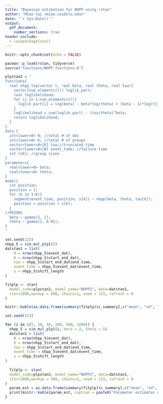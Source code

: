 ```yaml
---
title: "Bayesian estimation for NHPP using rstan"
author: "Miao Cai <miao.cai@slu.edu>"
date: "`r Sys.Date()`"
output:
  pdf_document: 
    number_sections: true
header-include:
  - \usepackage{soul}
---
```



```r
knitr::opts_chunk$set(echo = FALSE)
```

```r
pacman::p_load(rstan, tidyverse)
source("functions/NHPP_functions.R")
```


```r
plpstan2 = '
functions{
  real nhpp_log(vector t, real beta, real theta, real tau){
    vector[num_elements(t)] loglik_part;
    real loglikelihood;
    for (i in 1:num_elements(t)){
      loglik_part[i] = log(beta) - beta*log(theta) + (beta - 1)*log(t[i]);
    }
    loglikelihood = sum(loglik_part) - (tau/theta)^beta;
    return loglikelihood;
  }
}
data {
  int<lower=0> N; //total # of obs
  int<lower=0> K; //total # of groups
  vector<lower=0>[K] tau;//truncated time
  vector<lower=0>[N] event_time; //failure time
  int s[K]; //group sizes
}
parameters{
  real<lower=0> beta;
  real<lower=0> theta;
}
model{
  int position;
  position = 1;
  for (k in 1:K){
    segment(event_time, position, s[k]) ~ nhpp(beta, theta, tau[k]);
    position = position + s[k];
  }
//PRIORS
  beta ~ gamma(1, 1);
  theta ~ gamma(1, 0.01);
}
'
```


```r
set.seed(123)
nhpp_5 = sim_mul_plp1(5)
datstan1 = list(
    N = nrow(nhpp_5$event_dat),
    K = nrow(nhpp_5$start_end_dat),
    tau = nhpp_5$start_end_dat$end_time,
    event_time = nhpp_5$event_dat$event_time,
    s = nhpp_5$shift_length
)

fitplp <- stan(
  model_code=plpstan2, model_name="NHPP2", data=datstan1, 
  iter=1000,warmup = 500, chains=1, seed = 123, refresh = 0
)

knitr::kable(as.data.frame(summary(fitplp)$c_summary[,c("mean", "sd", "2.5%", "50%", "97.5%"),1]), digits = 3)
```

```r
set.seed(123)

for (i in c(5, 10, 50, 100, 500, 1000)) {
  nhpp_5 = sim_mul_plp1(i, beta = 2, theta = 5)
  datstan1 = list(
    N = nrow(nhpp_5$event_dat),
    K = nrow(nhpp_5$start_end_dat),
    tau = nhpp_5$start_end_dat$end_time,
    event_time = nhpp_5$event_dat$event_time,
    s = nhpp_5$shift_length
)
  
  fitplp <- stan(
  model_code=plpstan2, model_name="NHPP2", data=datstan1, 
  iter=1000,warmup = 500, chains=1, seed = 123, refresh = 0
)
  param_est = as.data.frame(summary(fitplp)$c_summary[,c("mean", "sd", "2.5%", "50%", "97.5%"),1])
  print(knitr::kable(param_est, caption = paste0("Parameter estimates when N = ", i), digits = 3))
}
```

